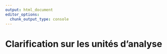 ```yaml
---
output: html_document
editor_options: 
  chunk_output_type: console
---
```


# Clarification sur les unités d'analyse

